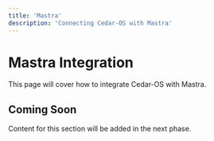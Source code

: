 ```yaml
---
title: 'Mastra'
description: 'Connecting Cedar-OS with Mastra'
---
```


# Mastra Integration

This page will cover how to integrate Cedar-OS with Mastra.

## Coming Soon

Content for this section will be added in the next phase.
